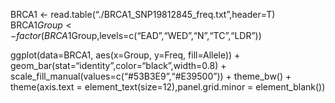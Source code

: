 BRCA1 <- read.table("./BRCA1_SNP19812845_freq.txt",header=T)
BRCA1$Group <- factor(BRCA1$Group,levels=c("EAD","WED","N","TC","LDR"))

ggplot(data=BRCA1, aes(x=Group, y=Freq, fill=Allele)) + geom_bar(stat="identity",color="black",width=0.8) + scale_fill_manual(values=c("#53B3E9","#E39500")) + theme_bw() + theme(axis.text = element_text(size=12),panel.grid.minor = element_blank())
